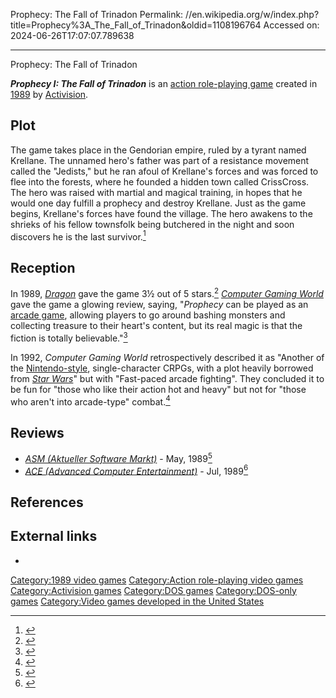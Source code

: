 Prophecy: The Fall of Trinadon
Permalink: //en.wikipedia.org/w/index.php?title=Prophecy%3A_The_Fall_of_Trinadon&oldid=1108196764
Accessed on: 2024-06-26T17:07:07.789638



------
Prophecy: The Fall of Trinadon
{{Short description|1989 video game}}
{{Lead too short|date=October 2021}}
{{Infobox video game
| title          = Prophecy I: The Fall of Trinadon
| image          = Prophecy - The Fall of Trinadon Coverart.png
| caption        = 
| developer      = Activision
| designer       = Richard L. Seaborne<br>Alan J. Murphy
| publisher      = [[Activision]]
| released       = [[1989 in video gaming|1989]]
| genre          = [[Action role-playing game|Action RPG]]
| modes          = [[Single-player video game|Single-player]]
| platforms      = [[MS-DOS]]
}}

'''''Prophecy I: The Fall of Trinadon''''' is an [[action role-playing game]] created in [[1989 in video gaming|1989]] by [[Activision]].

==Plot==
The game takes place in the Gendorian empire, ruled by a tyrant named Krellane. The unnamed hero's father was part of a resistance movement called the "Jedists," but he ran afoul of Krellane's forces and was forced to flee into the forests, where he founded a hidden town called CrissCross. The hero was raised with martial and magical training, in hopes that he would one day fulfill a prophecy and destroy Krellane. Just as the game begins, Krellane's forces have found the village. The hero awakens to the shrieks of his fellow townsfolk being butchered in the night and soon discovers he is the last survivor.<ref name="CRPG Addict">{{cite web|last=Bolingbroke|first=Chester|title=Game 97: Prophecy I: The Fall of Trinadon (1988)|date=14 April 2013|url=http://crpgaddict.blogspot.com/2013/04/game-97-prophecy-i-fall-of-trinadon-1988.html|accessdate=18 April 2013}}</ref>

==Reception==
In 1989, ''[[Dragon (magazine)|Dragon]]'' gave the game 3½ out of 5 stars.<ref name="Dragon148">{{cite journal
|title=The Role of Computers
|last1=Lesser|last2=Lesser|last3=Lesser|first1=Hartley|first2=Patricia|first3=Kirk
|journal=Dragon
|issue=148
|date=August 1989
|pages=68–73}}</ref> ''[[Computer Gaming World]]'' gave the game a glowing review, saying, "''Prophecy'' can be played as an [[arcade game]], allowing players to go around bashing monsters and collecting treasure to their heart's content, but its real magic is that the fiction is totally believable."<ref name = "CGW">{{Cite magazine | date = May 1989 | last = Owens | first = Dennis | magazine = [[Computer Gaming World]] | title = Prophetic Gift | pages = 28–29 |issue=59}}</ref>

In 1992, ''Computer Gaming World'' retrospectively described it as "Another of the [[The Legend of Zelda|Nintendo-style]], single-character CRPGs, with a plot heavily borrowed from ''[[Star Wars]]''" but with "Fast-paced arcade fighting". They concluded it to be fun for "those who like their action hot and heavy" but not for "those who aren't into arcade-type" combat.<ref name="scorpia199110">{{cite magazine | url=http://www.cgwmuseum.org/galleries/index.php?year=1991&pub=2&id=87 | title=C*R*P*G*S / Computer Role-Playing Game Survey | magazine=Computer Gaming World | date=October 1991 | accessdate=18 November 2013 | author=Scorpia | pages=16}}</ref>

==Reviews==
*''[[ASM (Aktueller Software Markt)]]'' - May, 1989<ref>{{cite web | url=https://archive.org/details/asm_magazine-1989-67/page/n105/mode/2up | title=Aktueller Software Markt (ASM) Magazine (67 1989) }}</ref>
*''[[ACE (Advanced Computer Entertainment)]]'' - Jul, 1989<ref>{{cite web | url=https://archive.org/details/ace-magazine-22/page/n98/mode/2up | title=ACE Magazine Issue 22 | date=July 1989 }}</ref>

==References==
{{reflist}}

==External links==
*{{MobyGames|id=/prophecy_}}

[[Category:1989 video games]]
[[Category:Action role-playing video games]]
[[Category:Activision games]]
[[Category:DOS games]]
[[Category:DOS-only games]]
[[Category:Video games developed in the United States]]